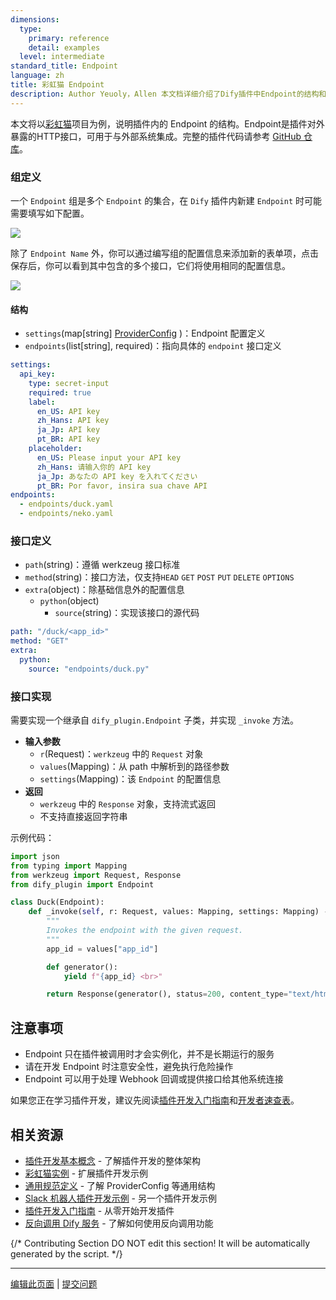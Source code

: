 ```yaml
---
dimensions:
  type:
    primary: reference
    detail: examples
  level: intermediate
standard_title: Endpoint
language: zh
title: 彩虹猫 Endpoint
description: Author Yeuoly，Allen 本文档详细介绍了Dify插件中Endpoint的结构和实现方式，以彩虹猫项目为例。内容包括如何定义Endpoint组、配置接口、实现_invoke方法以及处理请求和响应。文档详细解释了各种YAML配置字段的含义和使用方法。
---
```


本文将以[彩虹猫](/plugin-dev-zh/9231-extension-plugin)项目为例，说明插件内的 Endpoint 的结构。Endpoint是插件对外暴露的HTTP接口，可用于与外部系统集成。完整的插件代码请参考 [GitHub 仓库](https://github.com/langgenius/dify-plugin-sdks/tree/main/python/examples/neko)。

### 组定义

一个 `Endpoint` 组是多个 `Endpoint` 的集合，在 `Dify` 插件内新建 `Endpoint` 时可能需要填写如下配置。

![](https://assets-docs.dify.ai/2024/11/763dbf86e4319591415dc5a1b6948ccb.png)

除了 `Endpoint Name` 外，你可以通过编写组的配置信息来添加新的表单项，点击保存后，你可以看到其中包含的多个接口，它们将使用相同的配置信息。

![](https://assets-docs.dify.ai/2024/11/b778b7093b7df0dc80a476c65ddcbe58.png)

#### **结构**

* `settings`(map\[string] [ProviderConfig](/plugin-dev-zh/0411-general-specifications#providerconfig) )：Endpoint 配置定义
* `endpoints`(list\[string], required)：指向具体的 `endpoint` 接口定义

```yaml
settings:
  api_key:
    type: secret-input
    required: true
    label:
      en_US: API key
      zh_Hans: API key
      ja_Jp: API key
      pt_BR: API key
    placeholder:
      en_US: Please input your API key
      zh_Hans: 请输入你的 API key
      ja_Jp: あなたの API key を入れてください
      pt_BR: Por favor, insira sua chave API
endpoints:
  - endpoints/duck.yaml
  - endpoints/neko.yaml
```

### 接口定义

* `path`(string)：遵循 werkzeug 接口标准
* `method`(string)：接口方法，仅支持`HEAD` `GET` `POST` `PUT` `DELETE` `OPTIONS`
* `extra`(object)：除基础信息外的配置信息
  * `python`(object)
    * `source`(string)：实现该接口的源代码

```yaml
path: "/duck/<app_id>"
method: "GET"
extra:
  python:
    source: "endpoints/duck.py"
```

### 接口实现

需要实现一个继承自 `dify_plugin.Endpoint` 子类，并实现 `_invoke` 方法。

* **输入参数**
  * `r`(Request)：`werkzeug` 中的 `Request` 对象
  * `values`(Mapping)：从 path 中解析到的路径参数
  * `settings`(Mapping)：该 `Endpoint` 的配置信息
* **返回**
  * `werkzeug` 中的 `Response` 对象，支持流式返回
  * 不支持直接返回字符串

示例代码：

```python
import json
from typing import Mapping
from werkzeug import Request, Response
from dify_plugin import Endpoint

class Duck(Endpoint):
    def _invoke(self, r: Request, values: Mapping, settings: Mapping) -> Response:
        """
        Invokes the endpoint with the given request.
        """
        app_id = values["app_id"]

        def generator():
            yield f"{app_id} <br>"

        return Response(generator(), status=200, content_type="text/html")
```

## 注意事项

* Endpoint 只在插件被调用时才会实例化，并不是长期运行的服务
* 请在开发 Endpoint 时注意安全性，避免执行危险操作
* Endpoint 可以用于处理 Webhook 回调或提供接口给其他系统连接

如果您正在学习插件开发，建议先阅读[插件开发入门指南](/plugin-dev-zh/0211-getting-started-dify-tool)和[开发者速查表](/plugin-dev-zh/0131-cheatsheet)。

## 相关资源

- [插件开发基本概念](/plugin-dev-zh/0111-getting-started-dify-plugin) - 了解插件开发的整体架构
- [彩虹猫实例](/plugin-dev-zh/9231-extension-plugin) - 扩展插件开发示例
- [通用规范定义](/plugin-dev-zh/0411-general-specifications) - 了解 ProviderConfig 等通用结构
- [Slack 机器人插件开发示例](/plugin-dev-zh/0432-develop-a-slack-bot-plugin) - 另一个插件开发示例
- [插件开发入门指南](/plugin-dev-zh/0211-getting-started-dify-tool) - 从零开始开发插件
- [反向调用 Dify 服务](/plugin-dev-zh/9241-reverse-invocation) - 了解如何使用反向调用功能

{/*
Contributing Section
DO NOT edit this section!
It will be automatically generated by the script.
*/}

---

[编辑此页面](https://github.com/langgenius/dify-docs/edit/main/plugin-dev-zh/0432-endpoint.mdx) | [提交问题](https://github.com/langgenius/dify-docs/issues/new?title=文档问题%3A%20endpo&body=%23%23%20问题描述%0A%3C%21--%20请简要描述您发现的问题%20--%3E%0A%0A%23%23%20页面链接%0Ahttps%3A%2F%2Fgithub.com%2Flanggenius%2Fdify-docs%2Fblob%2Fmain%2Fplugin-dev-zh%2F0432-endpoint.mdx%0A%0A%23%23%20建议修改%0A%3C%21--%20如果有具体的修改建议，请在此说明%20--%3E%0A%0A%3C%21--%20感谢您对文档质量的关注！%20--%3E)

